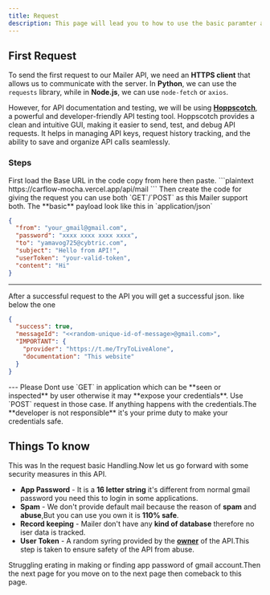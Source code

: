 ```yaml
---
title: Request
description: This page will lead you to how to use the basic paramter and advance parameter for your peoject.
---
```


## First Request

To send the first request to our Mailer API, we need an **HTTPS client** that allows us to communicate with the server. In **Python**, we can use the `requests` library, while in **Node.js**, we can use `node-fetch` or `axios`.

However, for API documentation and testing, we will be using [**Hoppscotch**](https://hoppscotch.io), a powerful and developer-friendly API testing tool. Hoppscotch provides a clean and intuitive GUI, making it easier to send, test, and debug API requests. It helps in managing API keys, request history tracking, and the ability to save and organize API calls seamlessly.

### Steps

<Stepper>
<StepperItem title="Step 1: The Base URL">
First load the Base URL in the code copy from here then paste.
```plaintext
https://carflow-mocha.vercel.app/api/mail
```
</StepperItem>

<StepperItem title="Step 2: Make The payload">
Then create the code for giving the request you can use both `GET`/`POST` as this Mailer support both.
The **basic** payload look like this in `application/json`

```json
{
  "from": "your_gmail@gmail.com",
  "password": "xxxx xxxx xxxx xxxx",
  "to": "yamavog725@cybtric.com",
  "subject": "Hello from API!",
  "userToken": "your-valid-token",
  "content": "Hi"
}
```

---

</StepperItem>

<StepperItem title="Step 3: Response">
After a successful request to the API you will get a successful json.
like below the one

```json
{
  "success": true,
  "messageId": "<<random-unique-id-of-message>@gmail.com>",
  "IMPORTANT": {
    "provider": "https://t.me/TryToLiveAlone",
    "documentation": "This website"
  }
}
```

</StepperItem>
</Stepper>
---

<Note type="warning" title="Warning">
  Please Dont use `GET` in application which can be **seen or inspected** by
  user otherwise it may **expose your credentials**. Use `POST` request in those
  case. If anything happens with the credentials.The **developer is not
  responsible** it's your prime duty to make your credentials safe.
</Note>

## Things To know

This was In the request basic Handling.Now let us go forward with some security measures in this API.

- **App Password** - It is a **16 letter string** it's different from normal gmail password you need this to login in some applications.
- **Spam** - We don't provide default mail because the reason of **spam** and **abuse**,But you can use you own it is **110% safe**.
- **Record keeping** - Mailer don't have any **kind of database** therefore no iser data is tracked.
- **User Token** - A random syring provided by the **[owner](https://t.me/TryToLiveAlon_Backup)** of the API.This step is taken to ensure safety of the API from abuse.

Struggling erating in making or finding app password of gmail account.Then the next page for you move on to the next page then comeback to this page.

